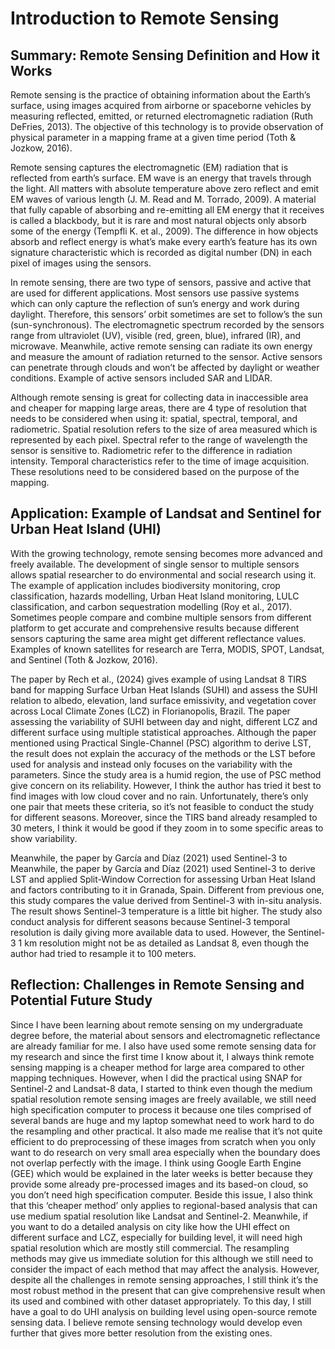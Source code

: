 # Introduction to Remote Sensing

## Summary: Remote Sensing Definition and How it Works

Remote sensing is the practice of obtaining information about the Earth’s surface, using images acquired from airborne or spaceborne vehicles by measuring reflected, emitted, or returned electromagnetic radiation (Ruth DeFries, 2013). The objective of this technology is to provide observation of physical parameter in a mapping frame at a given time period (Toth & Jozkow, 2016).

Remote sensing captures the electromagnetic (EM) radiation that is reflected from earth’s surface. EM wave is an energy that travels through the light. All matters with absolute temperature above zero reflect and emit EM waves of various length (J. M. Read and M. Torrado, 2009). A material that fully capable of absorbing and re-emitting all EM energy that it receives is called a blackbody, but it is rare and most natural objects only absorb some of the energy (Tempfli K. et al., 2009). The difference in how objects absorb and reflect energy is what’s make every earth’s feature has its own signature characteristic which is recorded as digital number (DN) in each pixel of images using the sensors.

In remote sensing, there are two type of sensors, passive and active that are used for different applications. Most sensors use passive systems which can only capture the reflection of sun’s energy and work during daylight. Therefore, this sensors’ orbit sometimes are set to follow’s the sun (sun-synchronous). The electromagnetic spectrum recorded by the sensors range from ultraviolet (UV), visible (red, green, blue), infrared (IR), and microwave. Meanwhile, active remote sensing can radiate its own energy and measure the amount of radiation returned to the sensor. Active sensors can penetrate through clouds and won’t be affected by daylight or weather conditions. Example of active sensors included SAR and LIDAR.

Although remote sensing is great for collecting data in inaccessible area and cheaper for mapping large areas, there are 4 type of resolution that needs to be considered when using it: spatial, spectral, temporal, and radiometric. Spatial resolution refers to the size of area measured which is represented by each pixel. Spectral refer to the range of wavelength the sensor is sensitive to. Radiometric refer to the difference in radiation intensity. Temporal characteristics refer to the time of image acquisition. These resolutions need to be considered based on the purpose of the mapping.

## Application: Example of Landsat and Sentinel for Urban Heat Island (UHI)

With the growing technology, remote sensing becomes more advanced and freely available. The development of single sensor to multiple sensors allows spatial researcher to do environmental and social research using it. The example of application includes biodiversity monitoring, crop classification, hazards modelling, Urban Heat Island monitoring, LULC classification, and carbon sequestration modelling (Roy et al., 2017). Sometimes people compare and combine multiple sensors from different platform to get accurate and comprehensive results because different sensors capturing the same area might get different reflectance values. Examples of known satellites for research are Terra, MODIS, SPOT, Landsat, and Sentinel (Toth & Jozkow, 2016).

The paper by Rech et al., (2024) gives example of using Landsat 8 TIRS band for mapping Surface Urban Heat Islands (SUHI) and assess the SUHI relation to albedo, elevation, land surface emissivity, and vegetation cover across Local Climate Zones (LCZ) in Florianopolis, Brazil. The paper assessing the variability of SUHI between day and night, different LCZ and different surface using multiple statistical approaches. Although the paper mentioned using Practical Single-Channel (PSC) algorithm to derive LST, the result does not explain the accuracy of the methods or the LST before used for analysis and instead only focuses on the variability with the parameters. Since the study area is a humid region, the use of PSC method give concern on its reliability. However, I think the author has tried it best to find images with low cloud cover and no rain. Unfortunately, there’s only one pair that meets these criteria, so it’s not feasible to conduct the study for different seasons. Moreover, since the TIRS band already resampled to 30 meters, I think it would be good if they zoom in to some specific areas to show variability.

Meanwhile, the paper by García and Díaz (2021) used Sentinel-3 to Meanwhile, the paper by García and Díaz (2021) used Sentinel-3 to derive LST and applied Split-Window Correction for assessing Urban Heat Island and factors contributing to it in Granada, Spain. Different from previous one, this study compares the value derived from Sentinel-3 with in-situ analysis. The result shows Sentinel-3 temperature is a little bit higher. The study also conduct analysis for different seasons because Sentinel-3 temporal resolution is daily giving more available data to used. However, the Sentinel-3 1 km resolution might not be as detailed as Landsat 8, even though the author had tried to resample it to 100 meters.

## Reflection: Challenges in Remote Sensing and Potential Future Study

Since I have been learning about remote sensing on my undergraduate degree before, the material about sensors and electromagnetic reflectance are already familiar for me. I also have used some remote sensing data for my research and since the first time I know about it, I always think remote sensing mapping is a cheaper method for large area compared to other mapping techniques. However, when I did the practical using SNAP for Sentinel-2 and Landsat-8 data, I started to think even though the medium spatial resolution remote sensing images are freely available, we still need high specification computer to process it because one tiles comprised of several bands are huge and my laptop somewhat need to work hard to do the resampling and other practical. It also made me realise that it’s not quite efficient to do preprocessing of these images from scratch when you only want to do research on very small area especially when the boundary does not overlap perfectly with the image. I think using Google Earth Engine (GEE) which would be explained in the later weeks is better because they provide some already pre-processed images and its based-on cloud, so you don’t need high specification computer. Beside this issue, I also think that this ‘cheaper method’ only applies to regional-based analysis that can use medium spatial resolution like Landsat and Sentinel-2. Meanwhile, if you want to do a detailed analysis on city like how the UHI effect on different surface and LCZ, especially for building level, it will need high spatial resolution which are mostly still commercial. The resampling methods may give us immediate solution for this although we still need to consider the impact of each method that may affect the analysis. However, despite all the challenges in remote sensing approaches, I still think it’s the most robust method in the present that can give comprehensive result when its used and combined with other dataset appropriately. To this day, I still have a goal to do UHI analysis on building level using open-source remote sensing data. I believe remote sensing technology would develop even further that gives more better resolution from the existing ones.
